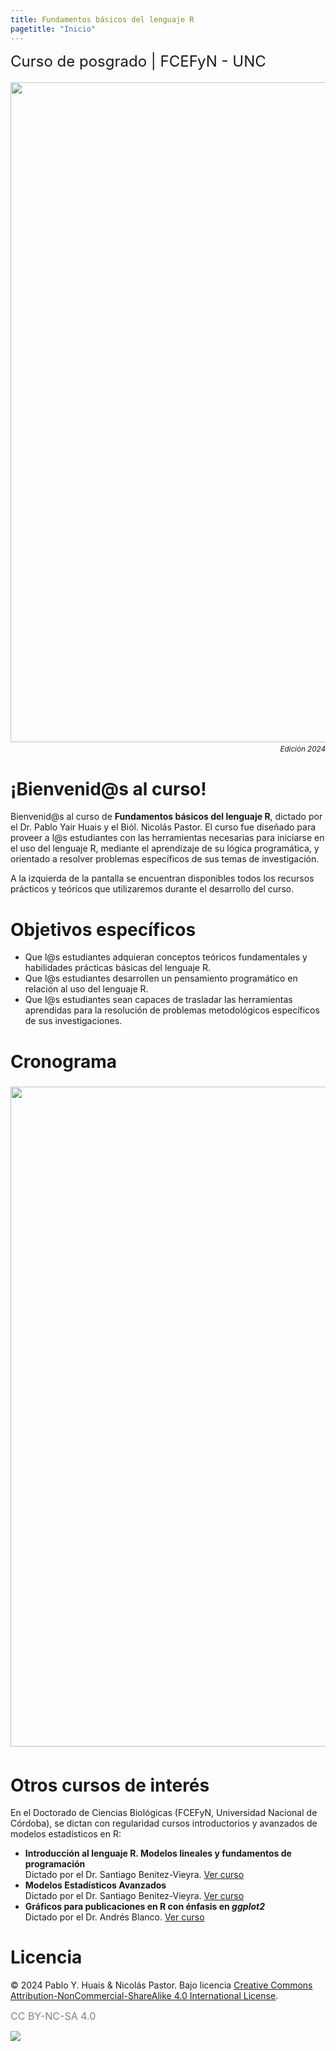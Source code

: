 ```yaml
---
title: Fundamentos básicos del lenguaje R
pagetitle: "Inicio"
---
```


<font size=5>Curso de posgrado | FCEFyN - UNC</font>

<p align="center" style="margin: 0; padding: 0;">
  <img src="pics/foto_2024.jpg" style="padding: 5px 0 5px 0; width: 66rem; max-width: 100%; height: auto; vertical-align: middle; border-style: none;"/>
  <br>
  <span style="display: block; text-align: right; margin: 0; padding: 0;"><i><sup>Edición 2024</sup></i></span>
</p>

# ¡Bienvenid\@s al curso!

Bienvenid\@s al curso de **Fundamentos básicos del lenguaje R**, dictado por el Dr. Pablo Yair Huais y el Biól. Nicolás Pastor. El curso fue diseñado para proveer a l\@s estudiantes con las herramientas necesarias para iniciarse en el uso del lenguaje R, mediante el aprendizaje de su lógica programática, y orientado a resolver problemas específicos de sus temas de investigación.

A la izquierda de la pantalla se encuentran disponibles todos los recursos prácticos y teóricos que utilizaremos durante el desarrollo del curso.

# Objetivos específicos

-   Que l\@s estudiantes adquieran conceptos teóricos fundamentales y habilidades prácticas básicas del lenguaje R.
-   Que l\@s estudiantes desarrollen un pensamiento programático en relación al uso del lenguaje R.
-   Que l\@s estudiantes sean capaces de trasladar las herramientas aprendidas para la resolución de problemas metodológicos específicos de sus investigaciones.

# Cronograma {#cronograma}

<p align="center">

<a href="pics/cronograma.png" target="_blank"> <img src="pics/cronograma.png" style="padding: 5px 0 5px 0;width: 66rem;max-width:100%;height:auto;vertical-align:middle;border-style: none;"/></a>

</p>

# Otros cursos de interés

En el Doctorado de Ciencias Biológicas (FCEFyN, Universidad Nacional de Córdoba), se dictan con regularidad cursos introductorios y avanzados de modelos estadísticos en R:

-   **Introducción al lenguaje R. Modelos lineales y fundamentos de programación** <br>Dictado por el Dr. Santiago Benitez-Vieyra. [Ver curso](https://curso-statscba.github.io/curso-R/){target="_blank"}
-   **Modelos Estadísticos Avanzados** <br>Dictado por el Dr. Santiago Benitez-Vieyra. [Ver curso](https://curso-statscba.github.io/modelos_avanzados/){target="_blank"}
-   **Gráficos para publicaciones en R con énfasis en *ggplot2*** <br>Dictado por el Dr. Andrés Blanco. [Ver curso](https://andresblanco-unc.github.io/curso_graficos_ggplot/){target="_blank"}

# Licencia

© 2024 Pablo Y. Huais & Nicolás Pastor. Bajo licencia [Creative Commons Attribution-NonCommercial-ShareAlike 4.0 International License](http://creativecommons.org/licenses/by-nc-sa/4.0/).

<font size=3 color = "gray">CC BY-NC-SA 4.0</font>

<a href="http://creativecommons.org/licenses/by-nc-sa/4.0/" target="_blank"> <img src="https://licensebuttons.net/l/by-nc-sa/4.0/88x31.png"/></a>
